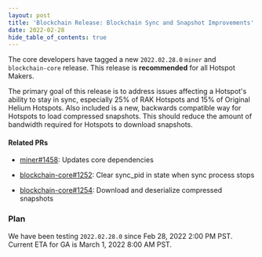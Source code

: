 ```yaml
---
layout: post
title: 'Blockchain Release: Blockchain Sync and Snapshot Improvements'
date: 2022-02-28
hide_table_of_contents: true
---
```


The core developers have tagged a new `2022.02.28.0` `miner` and `blockchain-core` release. This
release is **recommended** for all Hotspot Makers.

<!--truncate-->

The primary goal of this release is to address issues affecting a Hotspot's ability to stay in sync,
especially 25% of RAK Hotspots and 15% of Original Helium Hotspots. Also included is a new,
backwards compatible way for Hotspots to load compressed snapshots. This should reduce the amount of
bandwidth required for Hotspots to download snapshots.

#### Related PRs

- [miner#1458](https://github.com/helium/miner/pull/1458): Updates core dependencies

- [blockchain-core#1252](https://github.com/helium/blockchain-core/pull/1252): Clear sync_pid in
  state when sync process stops

- [blockchain-core#1254](https://github.com/helium/blockchain-core/pull/1254): Download and
  deserialize compressed snapshots

### Plan

We have been testing `2022.02.28.0` since Feb 28, 2022 2:00 PM PST. Current ETA for GA is March 1,
2022 8:00 AM PST.
